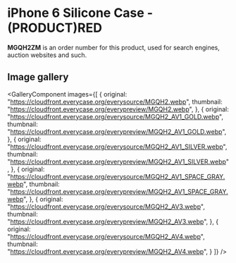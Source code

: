 
# iPhone 6 Silicone Case - (PRODUCT)RED

<Callout type='info' emoji='👉🏻'>**MGQH2ZM** is an order number for this product, used for search engines, auction websites and such.</Callout>

## Image gallery

<GalleryComponent
    images={[
      {
        original: "https://cloudfront.everycase.org/everysource/MGQH2.webp",
        thumbnail: "https://cloudfront.everycase.org/everypreview/MGQH2.webp",
      },
      {
        original: "https://cloudfront.everycase.org/everysource/MGQH2_AV1_GOLD.webp",
        thumbnail: "https://cloudfront.everycase.org/everypreview/MGQH2_AV1_GOLD.webp",
      },
      {
        original: "https://cloudfront.everycase.org/everysource/MGQH2_AV1_SILVER.webp",
        thumbnail: "https://cloudfront.everycase.org/everypreview/MGQH2_AV1_SILVER.webp",
      },
      {
        original: "https://cloudfront.everycase.org/everysource/MGQH2_AV1_SPACE_GRAY.webp",
        thumbnail: "https://cloudfront.everycase.org/everypreview/MGQH2_AV1_SPACE_GRAY.webp",
      },
      {
        original: "https://cloudfront.everycase.org/everysource/MGQH2_AV3.webp",
        thumbnail: "https://cloudfront.everycase.org/everypreview/MGQH2_AV3.webp",
      },
      {
        original: "https://cloudfront.everycase.org/everysource/MGQH2_AV4.webp",
        thumbnail: "https://cloudfront.everycase.org/everypreview/MGQH2_AV4.webp",
      }
    ]}
  />
